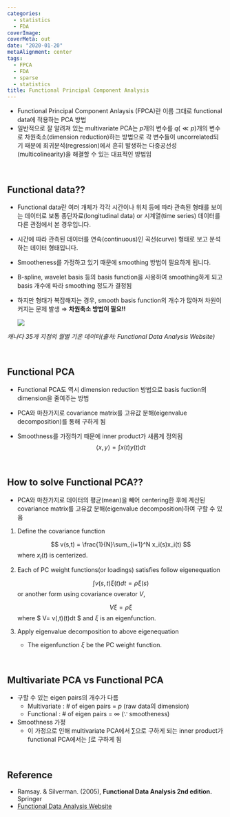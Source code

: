 ```yaml
---
categories:
  - statistics
  - FDA
coverImage: 
coverMeta: out
date: "2020-01-20"
metaAlignment: center
tags:
  - FPCA
  - FDA
  - sparse
  - statistics
title: Functional Principal Component Analysis
---
```



- Functional Principal Component Anlaysis (FPCA)란 이름 그대로 functional data에 적용하는 PCA 방법
- 일반적으로 잘 알려져 있는 multivariate PCA는 $p$개의 변수를 $q(\ll p)$개의 변수로 차원축소(dimension reduction)하는 방법으로 각 변수들이 uncorrelated되기 때문에 회귀분석(regression)에서 흔히 발생하는 다중공선성(multicolinearity)을 해결할 수 있는 대표적인 방법임

<br>

## Functional data??
- Functional data란 여러 개체가 각각 시간이나 위치 등에 따라 관측된 형태를 보이는 데이터로 보통 종단자료(longitudinal data) or 시계열(time series) 데이터를 다른 관점에서 본 경우입니다.
- 시간에 따라 관측된 데이터를 연속(continuous)인 곡선(curve) 형태로 보고 분석하는 데이터 형태입니다.
- Smootheness를 가정하고 있기 때문에 smoothing 방법이 필요하게 됩니다.
- B-spline, wavelet basis 등의 basis function을 사용하여 smoothing하게 되고 basis 개수에 따라 smoothing 정도가 결정됨
- 하지만 형태가 복잡해지는 경우, smooth basis function의 개수가 많아져 차원이 커지는 문제 발생 $\Rightarrow$ **차원축소 방법이 필요!!**

  <img src="http://www.psych.mcgill.ca/misc/fda/images/examples/ex-weather-afig1.jpg">

*캐나다 35개 지점의 월별 기온 데이터(출처: Functional Data Analysis Website)*

<br>

## Functional PCA
- Functional PCA도 역시 dimension reduction 방법으로 basis fuction의 dimension을 줄여주는 방법

- PCA와 마찬가지로 covariance matrix를 고유값 분해(eigenvalue decomposition)를 통해 구하게 됨

- Smoothness를 가정하기 때문에 inner product가 새롭게 정의됨
$$
    \langle x, y \rangle = \int x(t)y(t)dt
    $$
    
<br>

## How to solve Functional PCA??
- PCA와 마찬가지로 데이터의 평균(mean)을 빼어 centering한 후에 계산된 covariance matrix를 고유값 분해(eigenvalue decomposition)하여 구할 수 있음

1. Define the covariance function

    $$
     v(s,t) = \frac{1}{N}\sum_{i=1}^N x_i(s)x_i(t) 
    $$
    where $x_i(t)$ is centerized.

2. Each of PC weight functions(or loadings) satisfies follow eigenequation

    $$
    \int v(s,t)\xi(t)dt = \rho \xi(s)
    $$
    or another form using covariance overator $V$,

    $$
    V\xi = \rho \xi
    $$
    where $ V\xi = \int v(\cdot,t)\xi(t)dt $ and $\xi$ is an eigenfunction.

3. Apply eigenvalue decomposition to above eigenequation

    - The eigenfunction $\xi$ be the PC weight function. 

<br>

## Multivariate PCA vs Functional PCA
- 구할 수 있는 eigen pairs의 개수가 다름
    - Multivariate : # of eigen pairs = $p$ (raw data의 dimension)
    - Functional : # of eigen pairs = $\infty$ ($\because$ smootheness)
- Smoothness 가정
    - 이 가정으로 인해 multivariate PCA에서 $\sum$으로 구하게 되는 inner product가 functional PCA에서는 $\int$로 구하게 됨

<br>

## Reference
- Ramsay. & Silverman. (2005), **Functional Data Analysis 2nd edition.**  Springer
- [Functional Data Analysis Website](http://www.psych.mcgill.ca/misc/fda/index.html)